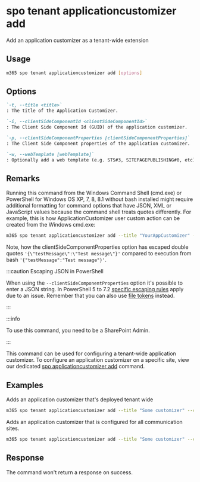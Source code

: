 
# spo tenant applicationcustomizer add

Add an application customizer as a tenant-wide extension

## Usage

```sh
m365 spo tenant applicationcustomizer add [options]
```

## Options

```md definition-list
`-t, --title <title>`
: The title of the Application Customizer.

`-i, --clientSideComponentId <clientSideComponentId>`
: The Client Side Component Id (GUID) of the application customizer.

`-p, --clientSideComponentProperties [clientSideComponentProperties]`
: The Client Side Component properties of the application customizer.

`-w, --webTemplate [webTemplate]`
: Optionally add a web template (e.g. STS#3, SITEPAGEPUBLISHING#0, etc) as a filter for what kind of sites the application customizer is registered on.
```

<Global />

## Remarks

Running this command from the Windows Command Shell (cmd.exe) or PowerShell for Windows OS XP, 7, 8, 8.1 without bash installed might require additional formatting for command options that have JSON, XML or JavaScript values because the command shell treats quotes differently. For example, this is how ApplicationCustomizer user custom action can be created from the Windows cmd.exe:

```sh
m365 spo tenant applicationcustomizer add --title "YourAppCustomizer" --clientSideComponentId b41916e7-e69d-467f-b37f-ff8ecf8f99f2 --clientSideComponentProperties '{\"testMessage\":\"Test message\"}'
```

Note, how the clientSideComponentProperties option has escaped double quotes `'{\"testMessage\":\"Test message\"}'` compared to execution from bash `'{"testMessage":"Test message"}'`.

:::caution Escaping JSON in PowerShell

When using the `--clientSideComponentProperties` option it's possible to enter a JSON string. In PowerShell 5 to 7.2 [specific escaping rules](./../../../user-guide/using-cli.mdx#escaping-double-quotes-in-powershell) apply due to an issue. Remember that you can also use [file tokens](./../../../user-guide/using-cli.mdx#passing-complex-content-into-cli-options) instead.

:::

:::info

To use this command, you need to be a SharePoint Admin.

:::

This command can be used for configuring a tenant-wide application customizer. To configure an application customizer on a specific site, view our dedicated [spo applicationcustomizer add](../applicationcustomizer/applicationcustomizer-add.mdx) command.

## Examples

Adds an application customizer that's deployed tenant wide

```sh
m365 spo tenant applicationcustomizer add --title "Some customizer" --clientSideComponentId  799883f5-7962-4384-a10a-105adaec6ffc 
```

Adds an application customizer that is configured for all communication sites.

```sh
m365 spo tenant applicationcustomizer add --title "Some customizer" --clientSideComponentId  799883f5-7962-4384-a10a-105adaec6ffc --webTemplate "SITEPAGEPUBLISHING#0"
```

## Response

The command won't return a response on success.
